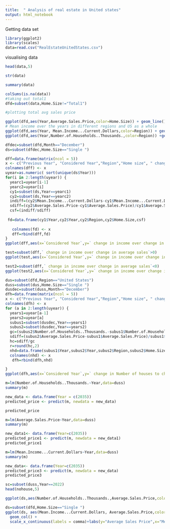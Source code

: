 ```yaml
---
title:  " Analysis of real estate in United states"
output: html_notebook
---
```

Getting data set
```r
library(ggplot2)
library(scales)
data=read.csv("RealEstateUnitedStates.csv")
```
visualising  data
```r
head(data,5)
```

```r
str(data)
```
```r
summary(data)
```

```r
colSums(is.na(data))
#taking out total1
dfd=subset(data,Home.Size!="Total1")

```

```r
#plotting total avg sales price

ggplot(dfd,aes(Year,Average.Sales.Price,color=Home.Size)) + geom_line()+labs(y="Average Sales Price",title = "How the average sales price increase during the years")
# Mean income over the years in different regions and US as a whole
ggplot(dfd,aes(Year, Mean.Income...Current.Dollars,color=Region)) + geom_line()+labs(y= "Avearage income ",title = "How the income progressed within the years")
ggplot(dfd,aes(Year,Number.of.Households..Thousands.,color=Region)) +geom_point()
```

```r
dfdec=subset(dfd,Month=="December")
ds=subset(dfdec,Home.Size=="Single ")

dff=data.frame(matrix(ncol = 5))
x <- c("Previous Year", "Considered Year","Region","Home size", " change in income over change in average sales")
colnames(dff) <- x
uyear=as.numeric( sort(unique(ds$Year)))
for(i in 2:length(uyear)) {
  yearc1=uyear[i-1]
  yearc2=uyear[i]
  cy1=subset(ds,Year==yearc1)
  cy2=subset(ds,Year==yearc2)
  indiff=(cy2$Mean.Income...Current.Dollars-cy1$Mean.Income...Current.Dollars)/cy1$Mean.Income...Current.Dollars
  sdiff=(cy2$Average.Sales.Price-cy1$Average.Sales.Price)/cy1$Average.Sales.Price
  csf=(indiff/sdiff)
   
 fd=data.frame(cy1$Year,cy2$Year,cy2$Region,cy2$Home.Size,csf)
   
   colnames(fd) <- x
   dff=rbind(dff,fd)
}
ggplot(dff,aes(x=`Considered Year`,y=` change in income over change in average sales` ,color=Region)) +geom_line()+ labs(x="considered year", y="Change in income to the change in sales price")

```


```r
test=subset(dff,` change in income over change in average sales`>0)
ggplot(test,aes(x=`Considered Year`,y=` change in income over change in average sales` ,color=Region)) +geom_point()+ labs(x="considered year", y="Change in income to the change in sales price")
```


```r
test2=subset(dff,` change in income over change in average sales`<0)
ggplot(test2,aes(x=`Considered Year`,y=` change in income over change in average sales` ,color=Region)) +geom_point()+ labs(x="considered year", y="Change in income to the change in sales price")
```

```r
dus=subset(dfd,Region=="United States")
duss=subset(dus,Home.Size=="Single ")
dusdec=subset(duss,Month=="December")
dfh=data.frame(matrix(ncol = 5))
x <- c("Previous Year", "Considered Year","Region","Home size", " change in Number of houses to change in Sales Price")
colnames(dfh) <- x
for (a in 2:length(uyear)) {
  years1=uyear[a-1]
  years2=uyear[a]
  subus1=subset(dusdec,Year==years1)
  subus2=subset(dusdec,Year==years2)
  gc=(subus2$Number.of.Households..Thousands.-subus1$Number.of.Households..Thousands.)/subus1$Number.of.Households..Thousands.
  sdiff=(subus2$Average.Sales.Price-subus1$Average.Sales.Price)/subus1$Average.Sales.Price
  hc=sdiff/gc
  r=round(hc,2)
  nhd=data.frame(subus1$Year,subus2$Year,subus2$Region,subus2$Home.Size,r)
  colnames(nhd) <- x
   dfh=rbind(dfh,nhd)

}
ggplot(dfh,aes(x=`Considered Year`,y=` change in Number of houses to change in Sales Price`,color=`Home size`))+geom_line()
```
```r
m=lm(Number.of.Households..Thousands.~Year,data=duss)
summary(m)

new_data <- data.frame(Year = c(2035))
predicted_price <- predict(m, newdata = new_data)

predicted_price
```
```r

m=lm(Average.Sales.Price~Year,data=duss)
summary(m)

new_data1<- data.frame(Year=c(2035))
predicted_price1 <- predict(m, newdata = new_data1)
predicted_price1
```
```r
m=lm(Mean.Income...Current.Dollars~Year,data=duss)
summary(m)

new_data<- data.frame(Year=c(2035))
predicted_price3 <- predict(m, newdata = new_data)
predicted_price3
```

```r
sc=subset(duss,Year==2022)
head(nohouse,5)
```



```r

ggplot(ds,aes(Number.of.Households..Thousands.,Average.Sales.Price,color=Region))+geom_point()+labs(y="Average Sales Price",x="Number of house holds x1000")
```
```r
ds=subset(dfd,Home.Size=="Single ")
ggplot(ds, aes(Mean.Income...Current.Dollars, Average.Sales.Price,color=Region)) +
  geom_col() +
  scale_x_continuous(labels = comma)+labs(y="Average Sales Price",x="Mean income")

```




